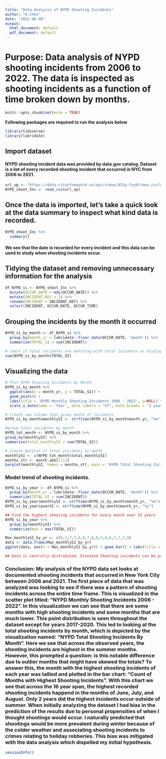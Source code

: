 ---
title: "Data Analysis of NYPD Shooting Incidents"
author: "K.Chen"
date: "2022-08-08"
output:
  html_document: default
  pdf_document: default
---
# Purpose: Data analysis of NYPD shooting incidents from 2006 to 2022. The data is inspected as shooting incidents as a function of time broken down by months. 
```{r setup, include=FALSE}
knitr::opts_chunk$set(echo = TRUE)
```
**Following packages are required to run the analysis below**
```{r LoadLibrary}
library(tidyverse)
library(lubridate)
```

## Import dataset 
#### NYPD shooting incident data was provided by data.gov catalog.  Dataset is a list of every recorded shooting incident that occurred in NYC from 2006 to 2021.
```{r get_data}
url_up <- "https://data.cityofnewyork.us/api/views/833y-fsy8/rows.csv?accessType=DOWNLOAD"
NYPD_shoot_Inc <- read_csv(url_up)
```

## Once the data is imported, let's take a quick look at the data summary to inspect what kind data is recorded.

```{r data_summary}
NYPD_shoot_Inc %>% 
  summary() 

```
#### We see that the date is recorded for every incident and this data can be used to study when shooting incidents occur. 

## Tidying the dataset and removing unnecessary information for the analysis

```{r tidy_data}
df_NYPD_si <- NYPD_shoot_Inc %>%
  mutate(OCCUR_DATE = mdy(OCCUR_DATE)) %>%
  mutate(INCIDENT_KEY = 1) %>% 
  rename(INCIDENT = INCIDENT_KEY) %>% 
  select(INCIDENT, OCCUR_DATE, OCCUR_TIME)

```

## Grouping the incidents by the month it occurred

```{r by month_yr}
NYPD_si_by_month <- df_NYPD_si %>%
  group_by(month_yr = lubridate::floor_date(OCCUR_DATE, 'month')) %>%
  summarize(TOTAL_SI = sum(INCIDENT))

# check if total incidents are matching with total incidents as displayed in the summary: 25,596
sum(NYPD_si_by_month$TOTAL_SI)

```
 
## Visualizing the data 
 
```{r visualize}
# Plot NYPD Shooting Incidents by Month
NYPD_si_by_month %>%
  ggplot(aes(x = month_yr, y = TOTAL_SI)) +
  geom_point() +
  labs(title = 'NYPD Monthly Shooting Incidents 2006 - 2022', y=NULL) +
  scale_x_date(name = 'Year', date_labels = "%Y", date_breaks = "1 year")

# Create new column that gives month of incidents
NYPD_si_by_month$monthlySI <- strftime(NYPD_si_by_month$month_yr, "%m")

#group total incidents by month
NYPD_tot_month <- NYPD_si_by_month %>% 
group_by(monthlySI) %>%
summarise(total_monthlySI = sum(TOTAL_SI))

# Create Barplot of total incidents by month
monthlySI <- c(NYPD_tot_month$total_monthlySI)
months_str <- month.abb[1:12]
barplot(monthlySI, names = months_str, main = 'NYPD Total Shooting Incidents By Month')
```

### Model trend of shooting incidents.

```{r months with most shooting incidents}
NYPD_si_by_year <- df_NYPD_si %>%
  group_by(month_yr = lubridate::floor_date(OCCUR_DATE, 'month')) %>%
  summarize(TOTAL_SI = sum(INCIDENT))
NYPD_si_by_year$monthlySI <- strftime(NYPD_si_by_month$month_yr, "%m")
NYPD_si_by_year$yearSI <- strftime(NYPD_si_by_month$month_yr, "%y")

## Find the highest shooting incidents for every month over 15 years
NYPD_si_by_year %>%
  group_by(monthlySI) %>%
  summarize(max = max(TOTAL_SI))

Max_monthlySI_by_yr <- c(8,7,7,7,6,9,7,8,8,5,8,6,7,7,7,8)
data <- data.frame(Max_monthlySI_by_yr)
ggplot(data, aes(x = Max_monthlySI_by_yr)) + geom_bar() + labs(title = "Count of Months with Highest Shooting Incidents", x = "Month", y = "Count")

## Data is centrally distributed. Elevated Shooting incidents can be predicted to happen during the summer months.
```

### Conclusion: My analysis of the NYPD data set looks at documented shooting incidents that occurred in New York City between 2006 and 2021. The first piece of data that was analyzed was looking to see if there was a pattern of shooting incidents across the entire time frame. This is visualized in the scatter plot titled: "NYPD Monthly Shooting Incidents 2006 - 2022".  In this visualization we can see that there are some months with high shooting incidents and some months that are much lower.  This point distribution is seen throughout the dataset except for years 2017-2020.  This led to looking at the total shooting incidents by month, which is depicted by the visualization named: "NYPD Total Shooting Incidents By Month". Here we see that across the observed years, the shooting incidents are highest in the summer months. However, this prompted a question: is this notable difference due to outlier months that might have skewed the totals?  To answer this, the month with the highest shooting incidents of each year was tallied and plotted in the bar chart: "Count of Months with Highest Shooting Incidents". With this chart we see that across the 16 year span, the highest recorded shooting incidents happend in the months of June, July, and August.  Only 2 years did the highest incidents occur outside of summer. When initially analyzing the dataset I had bias in the prediction of the results due to personal propensities of when I thought shootings would occur. I naturally predicted that shootings would be more prevalent during winter because of the colder weather and associating shooting incidents to crimes relating to holiday robberies. This bias was mitigated with the data analysis which dispelled my initial hypothesis.  
```{r Sessioninfo}
sessionInfo()
```

